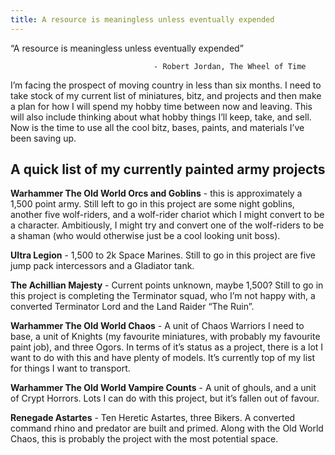 ```yaml
---
title: A resource is meaningless unless eventually expended
---
```


"A resource is meaningless unless eventually expended" 

                                    - Robert Jordan, The Wheel of Time

I'm facing the prospect of moving country in less than six months. I need to take stock of my current list of miniatures, bitz, and projects and then make a plan for how I will spend my hobby time between now and leaving. This will also include thinking about what hobby things I'll keep, take, and sell. Now is the time to use all the cool bitz, bases, paints, and materials I've been saving up. 


## A quick list of my currently painted army projects

**Warhammer The Old World Orcs and Goblins** - this is approximately a 1,500 point army. Still left to go in this project are some night goblins, another five wolf-riders, and a wolf-rider chariot which I might convert to be a character. Ambitiously, I might try and convert one of the wolf-riders to be a shaman (who would otherwise just be a cool looking unit boss). 

**Ultra Legion** - 1,500 to 2k Space Marines. Still to go in this project are five jump pack intercessors and a Gladiator tank. 

**The Achillian Majesty** - Current points unknown, maybe 1,500? Still to go in this project is completing the Terminator squad, who I'm not happy with, a converted Terminator Lord and the Land Raider "The Ruin". 

**Warhammer The Old World Chaos** - A unit of Chaos Warriors I need to base, a unit of Knights (my favourite miniatures, with probably my favourite paint job), and three Ogors. In terms of it's status as a project, there is a lot I want to do with this and have plenty of models. It's currently top of my list for things I want to transport. 

**Warhammer The Old World Vampire Counts** - A unit of ghouls, and a unit of Crypt Horrors. Lots I can do with this project, but it's fallen out of favour. 

**Renegade Astartes** - Ten Heretic Astartes, three Bikers. A converted command rhino and predator are built and primed. Along with the Old World Chaos, this is probably the project with the most potential space. 